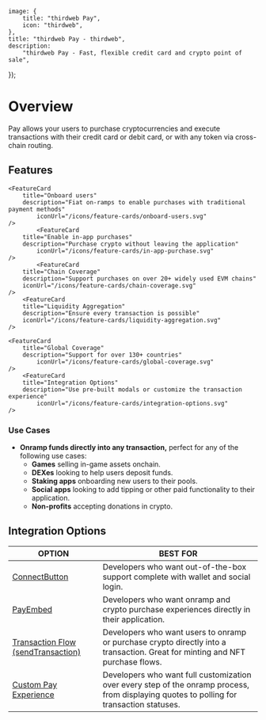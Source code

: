 
	image: {
		title: "thirdweb Pay",
		icon: "thirdweb",
	},
	title: "thirdweb Pay - thirdweb",
	description:
		"thirdweb Pay - Fast, flexible credit card and crypto point of sale",
});

# Overview

Pay allows your users to purchase cryptocurrencies and execute transactions with their credit card or debit card, or with any token via cross-chain routing.

<DocImage src={PayOverviewImage} />

## Features

<div
	className="my-4 grid gap-2 md:grid-cols-2 lg:grid-cols-2 "
>
	<FeatureCard
		title="Earn money"
		description="Receive 30% of fees on each pay transaction"
		iconUrl="/icons/feature-cards/earn-money.svg"
	/>

    <FeatureCard
    	title="Onboard users"
    	description="Fiat on-ramps to enable purchases with traditional payment methods"
			iconUrl="/icons/feature-cards/onboard-users.svg"
    />
		    <FeatureCard
    	title="Enable in-app purchases"
    	description="Purchase crypto without leaving the application"
			iconUrl="/icons/feature-cards/in-app-purchase.svg"
    />
			<FeatureCard
		title="Chain Coverage"
		description="Support purchases on over 20+ widely used EVM chains"
		iconUrl="/icons/feature-cards/chain-coverage.svg"
	/>
		<FeatureCard
		title="Liquidity Aggregation"
		description="Ensure every transaction is possible"
		iconUrl="/icons/feature-cards/liquidity-aggregation.svg"
	/>

    <FeatureCard
    	title="Global Coverage"
    	description="Support for over 130+ countries"
			iconUrl="/icons/feature-cards/global-coverage.svg"
    />
	    <FeatureCard
    	title="Integration Options"
    	description="Use pre-built modals or customize the transaction experience"
			iconUrl="/icons/feature-cards/integration-options.svg"
    />

</div>

### Use Cases
- **Onramp funds directly into any transaction,** perfect for any of the following use cases:
  - **Games** selling in-game assets onchain.
  - **DEXes** looking to help users deposit funds.
  - **Staking apps** onboarding new users to their pools.
  - **Social apps** looking to add tipping or other paid functionality to their application.
  - **Non-profits** accepting donations in crypto.

## Integration Options

| OPTION                                                                                              | BEST FOR                                                                                                                                  |
| --------------------------------------------------------------------------------------------------- | ----------------------------------------------------------------------------------------------------------------------------------------- |
| [ConnectButton](/connect/pay/get-started#option-1-connectbutton)                                    | Developers who want out-of-the-box support complete with wallet and social login.                                                         |
| [PayEmbed](/connect/pay/get-started#option-2-embed-pay)                                             | Developers who want onramp and crypto purchase experiences directly in their application.                                                 |
| [Transaction Flow (sendTransaction)](/connect/pay/get-started#option-3-send-a-transaction-with-pay) | Developers who want users to onramp or purchase crypto directly into a transaction. Great for minting and NFT purchase flows.             |
| [Custom Pay Experience](/connect/pay/build-a-custom-experience)                                     | Developers who want full customization over every step of the onramp process, from displaying quotes to polling for transaction statuses. |

